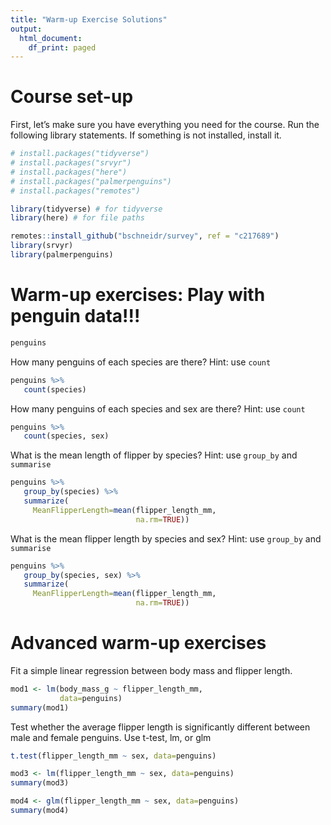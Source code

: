 ```yaml
---
title: "Warm-up Exercise Solutions"
output:
  html_document:
    df_print: paged
---
```


# Course set-up
First, let's make sure you have everything you need for the course. Run the following library statements. If something is not installed, install it.

```r
# install.packages("tidyverse")
# install.packages("srvyr")
# install.packages("here")
# install.packages("palmerpenguins")
# install.packages("remotes")

library(tidyverse) # for tidyverse
library(here) # for file paths

remotes::install_github("bschneidr/survey", ref = "c217689")
library(srvyr)
library(palmerpenguins)


```

# Warm-up exercises: Play with penguin data!!!

```r
penguins
```

How many penguins of each species are there? Hint: use `count`
```r
penguins %>%
   count(species)
```

How many penguins of each species and sex are there? Hint: use `count`

```r
penguins %>%
   count(species, sex)
```

What is the mean length of flipper by species? Hint: use `group_by` and `summarise`
```r
penguins %>%
   group_by(species) %>%
   summarize(
     MeanFlipperLength=mean(flipper_length_mm, 
                            na.rm=TRUE))
```


What is the mean flipper length by species and sex? Hint: use `group_by` and `summarise`
```r
penguins %>%
   group_by(species, sex) %>%
   summarize(
     MeanFlipperLength=mean(flipper_length_mm,
                            na.rm=TRUE))
```

# Advanced warm-up exercises

Fit a simple linear regression between body mass and flipper length.

```r
mod1 <- lm(body_mass_g ~ flipper_length_mm,
           data=penguins)
summary(mod1)
```


Test whether the average flipper length is significantly different between male and female penguins. Use t-test, lm, or glm

```r
t.test(flipper_length_mm ~ sex, data=penguins)

mod3 <- lm(flipper_length_mm ~ sex, data=penguins)
summary(mod3)

mod4 <- glm(flipper_length_mm ~ sex, data=penguins)
summary(mod4)
```

